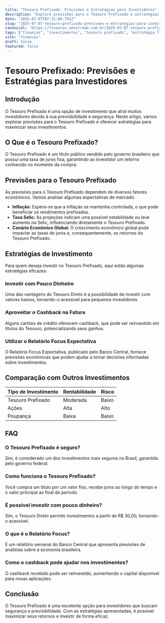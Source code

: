```yaml
---
title: "Tesouro Prefixado: Previsões e Estratégias para Investidores"
description: "Explore previsões para o Tesouro Prefixado e estratégias de investimento eficazes, incluindo como investir com pouco dinheiro e aproveitar o cashback."
date: "2025-07-07T07:31:09.791Z"
slug: "2025-07-07-tesouro-prefixado-previsoes-e-estrategias-para-investidores"
canonical: "https://financas.neostream.com.br/2025-07-07-tesouro-prefixado-previsoes-e-estrategias-para-investidores"
tags: ["finanças", "investimentos", "tesouro prefixado", "estratégia financeira", "educação financeira"]
site: "financas"
draft: false
featured: false
---
```


# Tesouro Prefixado: Previsões e Estratégias para Investidores

## Introdução
O Tesouro Prefixado é uma opção de investimento que atrai muitos investidores devido à sua previsibilidade e segurança. Neste artigo, vamos explorar previsões para o Tesouro Prefixado e oferecer estratégias para maximizar seus investimentos.

## O Que é o Tesouro Prefixado?
O Tesouro Prefixado é um título público vendido pelo governo brasileiro que possui uma taxa de juros fixa, garantindo ao investidor um retorno conhecido no momento da compra.

## Previsões para o Tesouro Prefixado
As previsões para o Tesouro Prefixado dependem de diversos fatores econômicos. Vamos analisar algumas expectativas de mercado:

- **Inflação:** Espera-se que a inflação se mantenha controlada, o que pode beneficiar os rendimentos prefixados.
- **Taxa Selic:** As projeções indicam uma possível estabilidade ou leve aumento na Selic, influenciando diretamente o Tesouro Prefixado.
- **Cenário Econômico Global:** O crescimento econômico global pode impactar as taxas de juros e, consequentemente, os retornos do Tesouro Prefixado.

## Estratégias de Investimento
Para quem deseja investir no Tesouro Prefixado, aqui estão algumas estratégias eficazes:

### Investir com Pouco Dinheiro
Uma das vantagens do Tesouro Direto é a possibilidade de investir com valores baixos, tornando-o acessível para pequenos investidores.

### Aproveitar o Cashback na Fatura
Alguns cartões de crédito oferecem cashback, que pode ser reinvestido em títulos do Tesouro, potencializando seus ganhos.

### Utilizar o Relatório Focus Expectativa
O Relatório Focus Expectativa, publicado pelo Banco Central, fornece previsões econômicas que podem ajudar a tomar decisões informadas sobre investimentos.

## Comparação com Outros Investimentos
| Tipo de Investimento | Rentabilidade | Risco |
|----------------------|---------------|------|
| Tesouro Prefixado    | Moderada      | Baixo|
| Ações                | Alta          | Alto |
| Poupança             | Baixa         | Baixo|

## FAQ

### O Tesouro Prefixado é seguro?
Sim, é considerado um dos investimentos mais seguros no Brasil, garantido pelo governo federal.

### Como funciona o Tesouro Prefixado?
Você compra um título por um valor fixo, recebe juros ao longo do tempo e o valor principal ao final do período.

### É possível investir com pouco dinheiro?
Sim, o Tesouro Direto permite investimentos a partir de R$ 30,00, tornando-o acessível.

### O que é o Relatório Focus?
É um relatório semanal do Banco Central que apresenta previsões de analistas sobre a economia brasileira.

### Como o cashback pode ajudar nos investimentos?
O cashback recebido pode ser reinvestido, aumentando o capital disponível para novas aplicações.

## Conclusão
O Tesouro Prefixado é uma excelente opção para investidores que buscam segurança e previsibilidade. Com as estratégias apresentadas, é possível maximizar seus retornos e investir de forma eficaz.